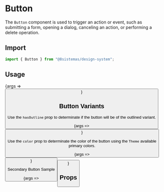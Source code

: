 
<Meta title="Atoms/Button" component={Button} />

# Button

The `Button` component is used to trigger an action or event, such as submitting a form, opening a dialog, canceling an action, or performing a delete operation.

## Import

```jsx
import { Button } from "@8sistemas/design-system";
```

## Usage

<Canvas>
    <Story name="Primary Button" args={{ color: "primary", children: ["Primary Button"] }}>
        {args => <Button {...args} />}
    </Story>
</Canvas>

## Button Variants

Use the `hasOutline` prop to determinate if the button will be of the outlined variant.

<Canvas>
    <Story name="Primary Button (Outline)" args={{ color: "primary", variant: "outline", children: ["Outlined Button"] }}>
        {args => <Button {...args} />}
    </Story>
</Canvas>

Use the `color` prop to determinate the color of the button using the `Theme` available primary colors.

<Canvas>
    <Story name="Danger Button" args={{ color: "danger", children: ["Danger Button"] }}>
        {args => <Button {...args} />}
    </Story>
</Canvas>

Secondary Button Sample

<Canvas>
    <Story name="Secondary Button" args={{ color: "secondary", children: ["Secondary Button"] }}>
        {args => <Button {...args} />}
    </Story>
</Canvas>

## Props

<ArgsTable of={Button} />
